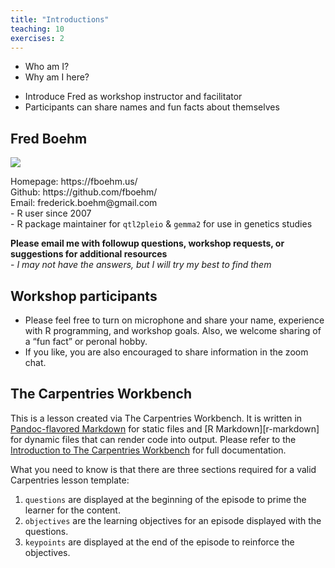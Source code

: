 ```yaml
---
title: "Introductions"
teaching: 10
exercises: 2
---
```


:::::::::::::::::::::::::::::::::::::: questions 

- Who am I?   
- Why am I here?  



::::::::::::::::::::::::::::::::::::::::::::::::

::::::::::::::::::::::::::::::::::::: objectives

- Introduce Fred as workshop instructor and facilitator  
- Participants can share names and fun facts about themselves  

::::::::::::::::::::::::::::::::::::::::::::::::

## Fred Boehm

![](IMG_2351.jpg)

Homepage: https://fboehm.us/   
Github: https://github.com/fboehm/  
Email: frederick.boehm@gmail.com  
- R user since 2007  
- R package maintainer for `qtl2pleio` & `gemma2` for use in genetics studies  

**Please email me with followup questions, workshop requests, or suggestions for additional resources**   
- *I may not have the answers, but I will try my best to find them*  


## Workshop participants

- Please feel free to turn on microphone and share your name, experience with R programming, and workshop goals. Also, we welcome sharing of a "fun fact" or peronal hobby.  
- If you like, you are also encouraged to share information in the zoom chat.  





## The Carpentries Workbench 

This is a lesson created via The Carpentries Workbench. It is written in
[Pandoc-flavored Markdown](https://pandoc.org/MANUAL.txt) for static files and
[R Markdown][r-markdown] for dynamic files that can render code into output. 
Please refer to the [Introduction to The Carpentries 
Workbench](https://carpentries.github.io/sandpaper-docs/) for full documentation.

What you need to know is that there are three sections required for a valid
Carpentries lesson template:

 1. `questions` are displayed at the beginning of the episode to prime the
    learner for the content.
 2. `objectives` are the learning objectives for an episode displayed with
    the questions.
 3. `keypoints` are displayed at the end of the episode to reinforce the
    objectives.




